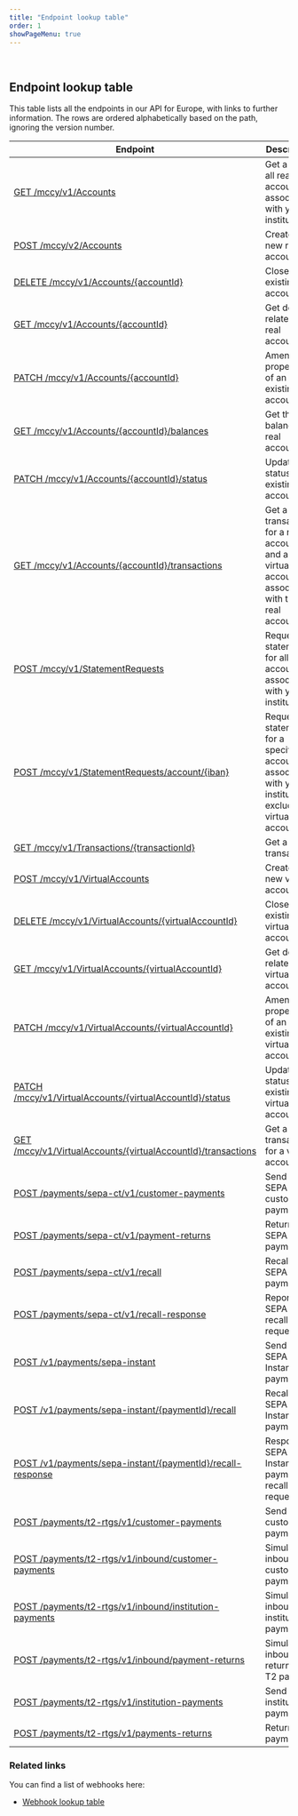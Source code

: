 ```yaml
---
title: "Endpoint lookup table"
order: 1
showPageMenu: true
---
```


 
## Endpoint lookup table

This table lists all the endpoints in our API for Europe, with links to further information.
The rows are ordered alphabetically based on the path, ignoring the version number.

| Endpoint      | Description |
| ----------- |  ----------- |
| [GET /mccy/v1/Accounts](../accounts/manage-real-accounts#get-all-accounts-real) | Get a list of all real accounts associated with your institution |
| [POST /mccy/v2/Accounts](../accounts/manage-real-accounts#create-a-new-account-real) | Create a new real account |
| [DELETE /mccy/v1/Accounts/{accountId}](../accounts/manage-real-accounts#close-an-existing-account-real) | Close an existing real account |
| [GET /mccy/v1/Accounts/{accountId}](../accounts/manage-real-accounts#get-information-for-an-account-real) | Get details related to a real account |
| [PATCH /mccy/v1/Accounts/{accountId}](../accounts/manage-real-accounts#amend-the-properties-of-an-account-real) | Amend the properties of an existing real account |
| [GET /mccy/v1/Accounts/{accountId}/balances](../accounts/manage-real-accounts#get-the-balance-of-an-account-real) | Get the balance of a real account |
| [PATCH /mccy/v1/Accounts/{accountId}/status](../accounts/manage-real-accounts#update-the-status-of-an-account-real) | Update the status of an existing real account |
| [GET /mccy/v1/Accounts/{accountId}/transactions](../report/transactions#get-full-transaction-list-for-an-account) | Get a list of transactions for a real account and any virtual accounts associated with that real account |
| [POST /mccy/v1/StatementRequests](../report/statements#request-a-statement-for-all-accounts) | Request a statement for all accounts associated with your institution  |
| [POST /mccy/v1/StatementRequests/account/{iban}](../report/statements#request-a-statement-for-an-account) | Request a statement for a specific account associated with your institution , excluding virtual accounts |
| [GET /mccy/v1/Transactions/{transactionId}](../report/transactions#get-a-transaction) | Get a transaction |
| [POST /mccy/v1/VirtualAccounts](../accounts/manage-virtual-accounts#create-an-account-virtual) | Create a new virtual account |
| [DELETE /mccy/v1/VirtualAccounts/{virtualAccountId}](../accounts/manage-virtual-accounts#close-an-account-virtual) | Close an existing virtual account |
| [GET /mccy/v1/VirtualAccounts/{virtualAccountId}](../accounts/manage-virtual-accounts#get-information-for-an-account-virtual) | Get details related to a virtual account |
| [PATCH /mccy/v1/VirtualAccounts/{virtualAccountId}](../accounts/manage-virtual-accounts#amend-the-properties-of-an-account-virtual) | Amend the properties of an existing virtual account |
| [PATCH /mccy/v1/VirtualAccounts/{virtualAccountId}/status](../accounts/manage-virtual-accounts#update-the-status-of-an-account-virtual) | Update the status of an existing virtual account |
| [GET /mccy/v1/VirtualAccounts/{virtualAccountId}/transactions](../accounts/account-reporting#get-transaction-list-for-a-virtual-account) | Get a list of transactions for a virtual account |
| [POST /payments/sepa-ct/v1/customer-payments](../eur-payments/sepa-ct#send-a-sepa-ct-payment) |Send a SEPA CT customer payment|
| [POST /payments/sepa-ct/v1/payment-returns](../eur-payments/sepa-ct#return-a-sepa-ct-payment) |Return a SEPA CT payment|
| [POST /payments/sepa-ct/v1/recall](../eur-payments/sepa-ct#request-a-sepa-ct-payment-recall) |Recall a SEPA CT payment|
| [POST /payments/sepa-ct/v1/recall-response](../eur-payments/sepa-ct#respond-to-a-sepa-ct-recall-request) |Repond to a SEPA CT recall request|
| [POST /v1/payments/sepa-instant](../eur-payments/sepa-instant-credit-transfer#send-a-sepa-ict-payment) |Send a SEPA Instant CT payment|
| [POST /v1/payments/sepa-instant/{paymentId}/recall](../eur-payments/sepa-instant-credit-transfer#recall-a-sepa-ict-payment) |Recall a SEPA Instant CT payment|
| [POST /v1/payments/sepa-instant/{paymentId}/recall-response](../eur-payments/sepa-instant-credit-transfer#respond-to-a-sepa-instant-recall-request) |Respond to SEPA Instant CT payment recall requests|
| [POST /payments/t2-rtgs/v1/customer-payments](../eur-payments/t2#send-a-t-2-payment) |Send a T2 customer payment|
| [POST /payments/t2-rtgs/v1/inbound/customer-payments](../eur-payments/t2#simulate-a-t-2-payment) |Simulate an inbound T2 customer payment|
| [POST /payments/t2-rtgs/v1/inbound/institution-payments](../eur-payments/t2#simulate-a-t-2-fi-payment) |Simulate an inbound T2 institution payment|
| [POST /payments/t2-rtgs/v1/inbound/payment-returns](../eur-payments/t2#simulate-a-return-t-2-payment) |Simulate an inbound return of a T2 payment|
| [POST /payments/t2-rtgs/v1/institution-payments](../eur-payments/t2#send-a-t-2-payment-to-an-institution) |Send a T2 institution payment|
| [POST /payments/t2-rtgs/v1/payments-returns](../eur-payments/t2#return-a-t-2-payment) |Return a T2 payment|


### Related links
You can find a list of webhooks here:
- [Webhook lookup table](./webhook-lookup-table)